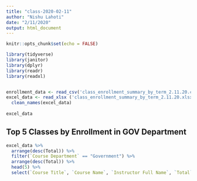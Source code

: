 ```yaml
---
title: "class-2020-02-11"
author: "Nishu Lahoti"
date: "2/11/2020"
output: html_document
---
```


```r
knitr::opts_chunk$set(echo = FALSE)

library(tidyverse)
library(janitor)
library(dplyr)
library(readr)
library(readxl)


enrollment_data <- read_csv('class_enrollment_summary_by_term_2.11.20.csv')
excel_data <- read_xlsx ('class_enrollment_summary_by_term_2.11.20.xlsx', skip = 3) %>%
  clean_names(excel_data)
  
excel_data

```

## Top 5 Classes by Enrollment in GOV Department

```r

excel_data %>% 
  arrange(desc(Total)) %>%
  filter(`Course Department` == "Government") %>%
  arrange(desc(Total)) %>%
  head(5) %>%
  select(`Course Title`, `Course Name`, `Instructor Full Name`, `Total`)


```


